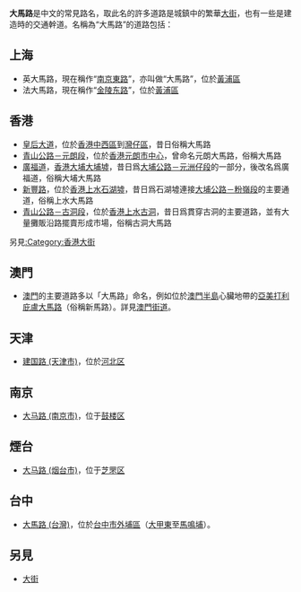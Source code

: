 '''大馬路'''是中文的常見路名，取此名的許多道路是城鎮中的繁華[[大街|大街]]，也有一些是建造時的交通幹道。名稱為“大馬路”的道路包括：

== 上海 ==
* 英大馬路，現在稱作“[[南京东路_(上海市)|南京東路]]”，亦叫做“大馬路”，位於[[黃浦區|黃浦區]]
* 法大馬路，現在稱作“[[金陵东路|金陵东路]]”，位於[[黃浦區|黃浦區]]

== 香港 ==
*[[皇后大道|皇后大道]]，位於[[香港|香港]][[中西區_(香港)|中西區]]到[[灣仔區|灣仔區]]，昔日俗稱大馬路
*[[青山公路－元朗段|青山公路－元朗段]]，位於[[香港|香港]][[元朗市中心|元朗市中心]]，曾命名元朗大馬路，俗稱大馬路
*[[廣福道|廣福道]]，[[香港|香港]][[大埔區|大埔]][[大埔墟|大埔墟]]，昔日爲[[大埔公路#元洲仔段|大埔公路－元洲仔段]]的一部分，後改名爲廣福道，俗稱大埔大馬路
*[[新豐路|新豐路]]，位於[[香港|香港]][[上水|上水]][[石湖墟|石湖墟]]，昔日爲石湖墟連接[[大埔公路#粉嶺段|大埔公路－粉嶺段]]的主要通道，俗稱上水大馬路
*[[青山公路#古洞段|青山公路－古洞段]]，位於[[香港|香港]][[上水|上水]][[古洞|古洞]]，昔日爲貫穿古洞的主要道路，並有大量攤販沿路擺賣形成市場，俗稱古洞大馬路
另見[[:Category:香港大街|:Category:香港大街]]

== 澳門 ==
* [[澳門|澳門]]的主要道路多以「大馬路」命名，例如位於[[澳門半島|澳門半島]]心臟地帶的[[亞美打利庇盧大馬路|亞美打利庇盧大馬路]]（俗稱新馬路）。詳見[[澳門街道|澳門街道]]。

== 天津 ==
* [[建国路_(天津市)|建国路 (天津市)]]，位於[[河北区|河北区]]
== 南京 ==
* [[大马路_(南京市)|大马路 (南京市)]]，位于[[鼓楼区_(南京市)|鼓楼区]]
== 煙台 ==
* [[大马路_(烟台市)|大马路 (烟台市)]]，位于[[芝罘区|芝罘区]]

== 台中 ==
* [[大馬路_(台灣)|大馬路 (台灣)]]，位於[[台中市|台中市]][[外埔區|外埔區]]（[[大甲東|大甲東]]至[[馬鳴埔|馬鳴埔]]）。

== 另見 ==
*[[大街|大街]]

{{disambig|D|Cat=三字路名消歧义}}